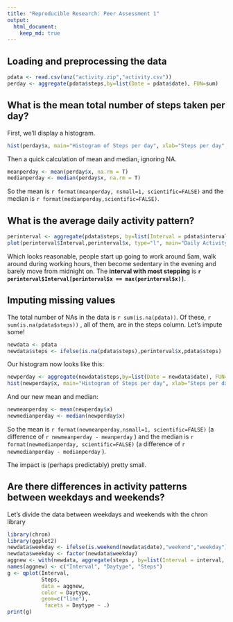 ```yaml
---
title: "Reproducible Research: Peer Assessment 1"
output: 
  html_document:
    keep_md: true
---
```



## Loading and preprocessing the data
```r
pdata <- read.csv(unz("activity.zip","activity.csv"))
perday <- aggregate(pdata$steps,by=list(Date = pdata$date), FUN=sum)
```

## What is the mean total number of steps taken per day?
First, we'll display a histogram.
```r
hist(perday$x, main="Histogram of Steps per day", xlab="Steps per day", ylab="Count")
```

Then a quick calculation of mean and median, ignoring NA.

```r
meanperday <- mean(perday$x, na.rm = T)
medianperday <- median(perday$x, na.rm = T)
```

So the mean is `r format(meanperday, nsmall=1, scientific=FALSE)` and the median is `r format(medianperday,scientific=FALSE)`.

## What is the average daily activity pattern?
```r
perinterval <- aggregate(pdata$steps, by=list(Interval = pdata$interval), FUN="mean", na.rm = TRUE, na.action="na.pass")
plot(perinterval$Interval,perinterval$x, type="l", main="Daily Activity Pattern", xlab="Interval", ylab="Steps")
```

Which looks reasonable, people start up going to work around 5am, walk around during working hours, then become sedentary in the evening and barely move from midnight on. The **interval with most stepping** is **`r perinterval$Interval[perinterval$x == max(perinterval$x)]`**.

## Imputing missing values

The total number of NAs in the data is `r sum(is.na(pdata))`. Of these, `r sum(is.na(pdata$steps))` , all of them, are in the steps column. Let's impute some!

```r
newdata <- pdata
newdata$steps <- ifelse(is.na(pdata$steps),perinterval$x,pdata$steps)
```

Our histogram now looks like this:
```r
newperday <- aggregate(newdata$steps,by=list(Date = newdata$date), FUN=sum)
hist(newperday$x, main="Histogram of Steps per day", xlab="Steps per day", ylab="Count")
```

And our new mean and median:

```r
newmeanperday <- mean(newperday$x)
newmedianperday <- median(newperday$x)
```

So the mean is `r format(newmeanperday,nsmall=1, scientific=FALSE)` (a difference of `r newmeanperday - meanperday` ) and the median is `r format(newmedianperday, scientific=FALSE)` (a difference of `r newmedianperday - medianperday` ).

The impact is (perhaps predictably) pretty small.

## Are there differences in activity patterns between weekdays and weekends?
Let's divide the data between weekdays and weekends with the chron library
```r
library(chron)
library(ggplot2)
newdata$weekday <- ifelse(is.weekend(newdata$date),"weekend","weekday")
newdata$weekday <- factor(newdata$weekday)
aggnew <- with(newdata, aggregate(steps , by=list(Interval = interval, Daytype = weekday), FUN=mean))
names(aggnew) <- c("Interval", "Daytype", "Steps")
g <- qplot(Interval, 
           Steps, 
           data = aggnew, 
           color = Daytype,
           geom=c("line"),
            facets = Daytype ~ .)
print(g)
```

